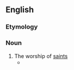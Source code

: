 ==English==

===Etymology===
{{confix|hiero|latry|lang=en}}

===Noun===
{{en-noun|-}}

# The worship of [[saint]]s
#* {{quote-text|year=1853|author=Samuel Taylor Coleridge|title=[http://books.google.com/books?id=VNw3ui4f7K0C&pg=RA2-PA825&dq=hierolatry&ei=5KjRRp71A4SipgLwquTyCw The Complete Works of Samuel Taylor Coleridge]|page=825|passage=Luther's obstinate adherence to the ubiquity the Body of Christ and his or rather its real presence in and with the bread was a sad furtherance to the advocates of Popish idolatry and '''hierolatry'''.}}